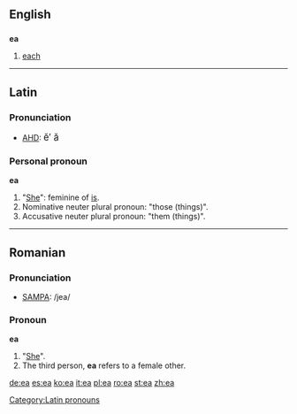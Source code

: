 {{see|-ea}}
==English==

==={{abbreviation}}===
'''ea'''

# [[each]]

----

==Latin==

===Pronunciation===
*[[AHD]]: <big> ĕ′ ă </big>

===Personal pronoun===
'''ea''' {{f}}

# "[[She]]": feminine of [[is]].
# Nominative neuter plural pronoun: "those (things)".
# Accusative neuter plural pronoun: "them (things)".

----

==Romanian==

===Pronunciation===
*[[w:SAMPA|SAMPA]]: /jea/

===Pronoun===
'''ea'''

# "[[She]]".
# The third person, '''ea''' refers to a female other.

[[Category:Latin pronouns]]

[[de:ea]]
[[es:ea]]
[[ko:ea]]
[[it:ea]]
[[pl:ea]]
[[ro:ea]]
[[st:ea]]
[[zh:ea]]